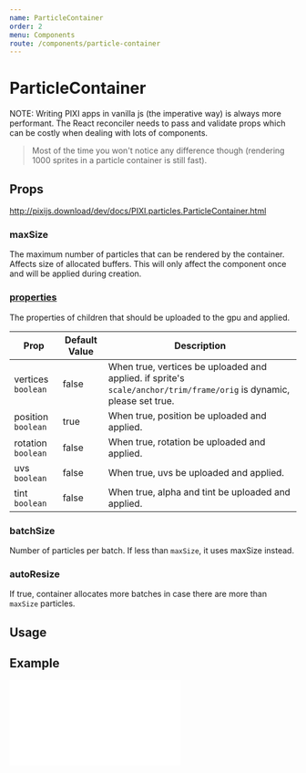 ```yaml
---
name: ParticleContainer
order: 2
menu: Components
route: /components/particle-container
---
```



# ParticleContainer

NOTE: Writing PIXI apps in vanilla js (the imperative way) is always more performant.
The React reconciler needs to pass and validate props which can be costly when dealing with lots of components. 

> Most of the time you won't notice any difference though (rendering 1000 sprites in a particle container is still fast).

## Props

http://pixijs.download/dev/docs/PIXI.particles.ParticleContainer.html

### maxSize

The maximum number of particles that can be rendered by the container. Affects size of allocated buffers.
This will only affect the component once and will be applied during creation.

### [properties](http://pixijs.download/dev/docs/PIXI.particles.ParticleContainer.html#ParticleContainer)

The properties of children that should be uploaded to the gpu and applied.

| Prop | Default Value | Description |
| ---- | ------------- | ----------- |
| vertices `boolean` | false | When true, vertices be uploaded and applied. if sprite's `scale/anchor/trim/frame/orig` is dynamic, please set true. |
| position `boolean` | true | When true, position be uploaded and applied. |
| rotation `boolean` | false | When true, rotation be uploaded and applied. |
| uvs `boolean` | false | When true, uvs be uploaded and applied. | 
| tint `boolean` | false | When true, alpha and tint be uploaded and applied. |


### batchSize

Number of particles per batch. If less than `maxSize`, it uses maxSize instead.

### autoResize

If true, container allocates more batches in case there are more than `maxSize` particles.

## Usage

<Playground>
  <Stage width={300} height={300} options={{ backgroundColor: 0xeef1f5 }}>
    <ParticleContainer position={[150, 150]} properties={{ position: true }}>
      <Sprite
        anchor={0.5}
        x={-75}
        y={-75}
        image="https://s3-us-west-2.amazonaws.com/s.cdpn.io/693612/IaUrttj.png"
      />
      <Sprite
        anchor={0.5}
        x={0}
        y={0}
        image="https://s3-us-west-2.amazonaws.com/s.cdpn.io/693612/IaUrttj.png"
      />
      <Sprite
        anchor={0.5}
        x={75}
        y={75}
        image="https://s3-us-west-2.amazonaws.com/s.cdpn.io/693612/IaUrttj.png"
      />
    </ParticleContainer>
  </Stage>
</Playground>

## Example

<iframe 
  height={600} 
  scrolling="no"
  title="Particle Container"
  src="//codepen.io/inlet/embed/db5dc6ecfb42bbf8dd5322a1015dff70/?height=600&theme-id=33987&default-tab=result&embed-version=2"
  frameBorder="no" 
  allowFullScreen={true}
  style={{ width: '100%' }} />
